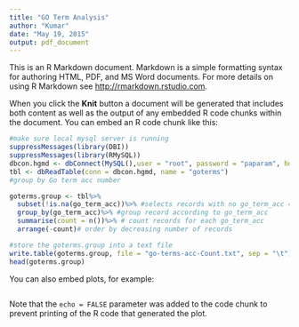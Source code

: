 ```yaml
---
title: "GO Term Analysis"
author: "Kumar"
date: "May 19, 2015"
output: pdf_document
---
```


This is an R Markdown document. Markdown is a simple formatting syntax for authoring HTML, PDF, and MS Word documents. For more details on using R Markdown see <http://rmarkdown.rstudio.com>.

When you click the **Knit** button a document will be generated that includes both content as well as the output of any embedded R code chunks within the document. You can embed an R code chunk like this:

```r
#make sure local mysql server is running
suppressMessages(library(DBI))
suppressMessages(library(RMySQL))
dbcon.hgmd <- dbConnect(MySQL(),user = "root", password = "paparam", host = "localhost", db = "hgmd_snp") # connect to database hgmd_pro in local server
tbl <- dbReadTable(conn = dbcon.hgmd, name = "goterms")
#group by Go term acc number 

goterms.group <- tbl%>%
  subset(!is.na(go_term_acc))%>% #selects records with no go_term_acc = NA 
  group_by(go_term_acc)%>% #group record according to go_term_acc
  summarise(count = n())%>% # count records for each go_term_acc
  arrange(-count)# order by decreasing number of records

#store the goterms.group into a text file
write.table(goterms.group, file = "go-terms-acc-Count.txt", sep = "\t") 
head(goterms.group)
```

You can also embed plots, for example:

```r

```

Note that the `echo = FALSE` parameter was added to the code chunk to prevent printing of the R code that generated the plot.
